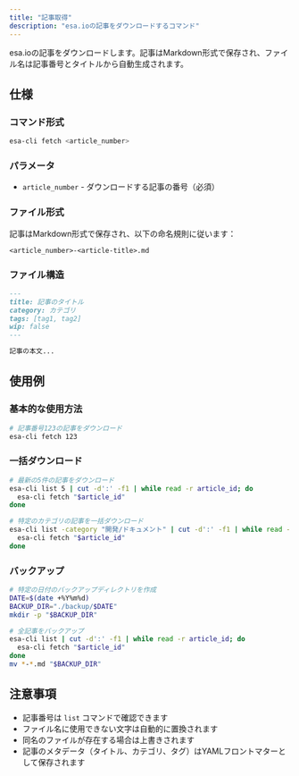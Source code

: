 ```yaml
---
title: "記事取得"
description: "esa.ioの記事をダウンロードするコマンド"
---
```


esa.ioの記事をダウンロードします。記事はMarkdown形式で保存され、ファイル名は記事番号とタイトルから自動生成されます。

## 仕様

### コマンド形式

```bash
esa-cli fetch <article_number>
```

### パラメータ

- `article_number` - ダウンロードする記事の番号（必須）

### ファイル形式

記事はMarkdown形式で保存され、以下の命名規則に従います：

```
<article_number>-<article-title>.md
```

### ファイル構造

```markdown
---
title: 記事のタイトル
category: カテゴリ
tags: [tag1, tag2]
wip: false
---

記事の本文...
```

## 使用例

### 基本的な使用方法

```bash
# 記事番号123の記事をダウンロード
esa-cli fetch 123
```

### 一括ダウンロード

```bash
# 最新の5件の記事をダウンロード
esa-cli list 5 | cut -d':' -f1 | while read -r article_id; do
  esa-cli fetch "$article_id"
done

# 特定のカテゴリの記事を一括ダウンロード
esa-cli list -category "開発/ドキュメント" | cut -d':' -f1 | while read -r article_id; do
  esa-cli fetch "$article_id"
done
```

### バックアップ

```bash
# 特定の日付のバックアップディレクトリを作成
DATE=$(date +%Y%m%d)
BACKUP_DIR="./backup/$DATE"
mkdir -p "$BACKUP_DIR"

# 全記事をバックアップ
esa-cli list | cut -d':' -f1 | while read -r article_id; do
  esa-cli fetch "$article_id"
done
mv *-*.md "$BACKUP_DIR"
```

## 注意事項

- 記事番号は `list` コマンドで確認できます
- ファイル名に使用できない文字は自動的に置換されます
- 同名のファイルが存在する場合は上書きされます
- 記事のメタデータ（タイトル、カテゴリ、タグ）はYAMLフロントマターとして保存されます 